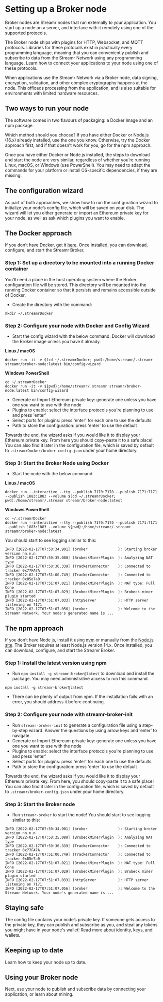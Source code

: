 

# Setting up a Broker node

Broker nodes are Streamr nodes that run externally to your application. You start up a node on a server, and interface with it remotely using one of the supported protocols.

The Broker node ships with plugins for HTTP, Websocket, and MQTT protocols. Libraries for these protocols exist in practically every programming language, meaning that you can conveniently publish and subscribe to data from the Streamr Network using any programming language. Learn how to <Link to={docsLinks.connectingApplications}>connect your applications</Link> to your node using one of these protocols.

When applications use the Streamr Network via a Broker node, data signing, encryption, validation, and other complex cryptography happens at the node. This offloads processing from the application, and is also suitable for environments with limited hardware resources.

## Two ways to run your node

The software comes in two flavours of packaging: a Docker image and an npm package.

Which method should you choose? If you have either Docker or Node.js (16.x) already installed, use the one you know. Otherwise, try the Docker approach first, and if that doesn’t work for you, go for the npm approach.

Once you have either Docker or Node.js installed, the steps to download and start the node are very similar, regardless of whether you’re running Linux, macOS, or Windows (use PowerShell). You may need to adapt the commands for your platform or install OS-specific dependencies, if they are missing.

## The configuration wizard

As part of both approaches, we show how to run the configuration wizard to initialize your node’s config file, which will be saved on your disk. The wizard will let you either generate or import an Ethereum private key for your node, as well as ask which plugins you want to enable.

## The Docker approach

If you don’t have Docker, get it [here](https://docs.docker.com/get-docker/). Once installed, you can download, configure, and start the Streamr Broker.

### Step 1: Set up a directory to be mounted into a running Docker container

You’ll need a place in the host operating system where the Broker configuration file will be stored. This directory will be mounted into the running Docker container so that it persists and remains accessible outside of Docker.

- Create the directory with the command:

```
mkdir ~/.streamrDocker
```

### Step 2: Configure your node with Docker and Config Wizard

- Start the config wizard with the below command. Docker will download the Broker image unless you have it already.

**Linux / macOS**

```
docker run -it -v $(cd ~/.streamrDocker; pwd):/home/streamr/.streamr streamr/broker-node:latest bin/config-wizard
```

**Windows PowerShell**

```
cd ~/.streamrDocker
docker run -it -v ${pwd}:/home/streamr/.streamr streamr/broker-node:latest bin/config-wizard
```

- Generate or Import Ethereum private key: generate one unless you have one you want to use with the node
- Plugins to enable: select the interface protocols you're planning to use and press 'enter'
- Select ports for plugins: press 'enter' for each one to use the defaults
- Path to store the configuration: press 'enter' to use the default

Towards the end, the wizard asks if you would like it to display your Ethereum private key. From here you should copy-paste it to a safe place! You can also find it later in the configuration file, which is saved by default to `.streamrDocker/broker-config.json` under your home directory.

### Step 3: Start the Broker Node using Docker

- Start the node with the below command:

**Linux / macOS**

```
docker run --interactive --tty --publish 7170:7170 --publish 7171:7171 --publish 1883:1883 --volume $(cd ~/.streamrDocker; pwd):/home/streamr/.streamr streamr/broker-node:latest
```

**Windows PowerShell**

```
cd ~/.streamrDocker
docker run --interactive --tty --publish 7170:7170 --publish 7171:7171 --publish 1883:1883 --volume ${pwd}:/home/streamr/.streamr streamr/broker-node:latest
```

You should start to see logging similar to this:

```
INFO [2022-02-17T07:50:34.901] (broker              ): Starting broker version nn.n.n
INFO [2022-02-17T07:50:35.080] (BrubeckMinerPlugin  ): Analyzing NAT type
INFO [2022-02-17T07:50:36.339] (TrackerConnector    ): Connected to tracker 0x77FA7A
INFO [2022-02-17T07:51:00.749] (TrackerConnector    ): Connected to tracker 0x05e7a0
INFO [2022-02-17T07:51:07.021] (BrubeckMinerPlugin  ): NAT type: Full Cone
INFO [2022-02-17T07:51:07.029] (BrubeckMinerPlugin  ): Brubeck miner plugin started
INFO [2022-02-17T07:51:07.033] (httpServer          ): HTTP server listening on 7171
INFO [2022-02-17T07:51:07.056] (broker              ): Welcome to the Streamr Network. Your node's generated name is ...
```

## The npm approach

If you don’t have Node.js, install it using [nvm](https://github.com/nvm-sh/nvm#installing-and-updating) or manually from the [Node.js site](https://nodejs.org/en/download/). The Broker requires at least Node.js version 14.x. Once installed, you can download, configure, and start the Streamr Broker.

### Step 1: Install the latest version using npm

- Run `npm install -g streamr-broker@latest` to download and install the package. You may need administrative access to run this command.

```
npm install -g streamr-broker@latest
```

- There can be plenty of output from npm. If the installation fails with an error, you should address it before continuing.

### Step 2: Configure your node with streamr-broker-init

- Run `streamr-broker-init` to generate a configuration file using a step-by-step wizard. Answer the questions by using arrow keys and ‘enter’ to navigate.
- Generate or Import Ethereum private key: generate one unless you have one you want to use with the node
- Plugins to enable: select the interface protocols you're planning to use and press 'enter'
- Select ports for plugins: press 'enter' for each one to use the defaults
- Path to store the configuration: press 'enter' to use the default

Towards the end, the wizard asks if you would like it to display your Ethereum private key. From here, you should copy-paste it to a safe place! You can also find it later in the configuration file, which is saved by default to `.streamr/broker-config.json` under your home directory.

### Step 3: Start the Broker node

- Run `streamr-broker` to start the node! You should start to see logging similar to this:

```
INFO [2022-02-17T07:50:34.901] (broker              ): Starting broker version nn.n.n
INFO [2022-02-17T07:50:35.080] (BrubeckMinerPlugin  ): Analyzing NAT type
INFO [2022-02-17T07:50:36.339] (TrackerConnector    ): Connected to tracker 0x77FA7A
INFO [2022-02-17T07:51:00.749] (TrackerConnector    ): Connected to tracker 0x05e7a0
INFO [2022-02-17T07:51:07.021] (BrubeckMinerPlugin  ): NAT type: Full Cone
INFO [2022-02-17T07:51:07.029] (BrubeckMinerPlugin  ): Brubeck miner plugin started
INFO [2022-02-17T07:51:07.033] (httpServer          ): HTTP server listening on 7171
INFO [2022-02-17T07:51:07.056] (broker              ): Welcome to the Streamr Network. Your node's generated name is ...
```

## Staying safe

The config file contains your node’s private key. If someone gets access to the private key, they can publish and subscribe as you, and steal any tokens you might have in your node's wallet! Read more about <Link to={docsLinks.identity}>identity, keys, and wallets</Link>.

## Keeping up to date

Learn how to <Link to={docsLinks.updatingABrokerNode}>keep your node up to date</Link>.

## Using your Broker node

Next, use your node to publish and subscribe data by <Link to={docsLinks.connectingApplications}>connecting your application</Link>, or learn about <Link to={docsLinks.mining}>mining</Link>.
